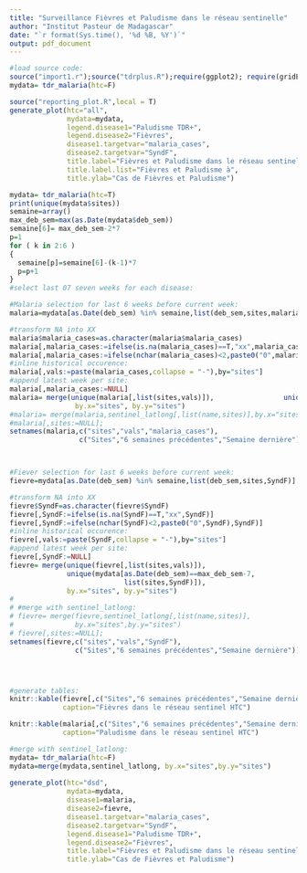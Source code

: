 ```yaml
---
title: "Surveillance Fièvres et Paludisme dans le réseau sentinelle"
author: "Institut Pasteur de Madagascar"
date: "`r format(Sys.time(), '%d %B, %Y')`"
output: pdf_document
---
```




```r
#load source code:
source("import1.r");source("tdrplus.R");require(ggplot2); require(gridExtra)
mydata= tdr_malaria(htc=F)

source("reporting_plot.R",local = T)
generate_plot(htc="all",
              mydata=mydata,
              legend.disease1="Paludisme TDR+",
              legend.disease2="Fièvres",
              disease1.targetvar="malaria_cases",
              disease2.targetvar="SyndF",
              title.label="Fièvres et Paludisme dans le réseau sentinel",
              title.label.list="Fièvres et Paludisme à",
              title.ylab="Cas de Fièvres et Paludisme")
```


```r
mydata= tdr_malaria(htc=T)
print(unique(mydata$sites))
semaine=array()
max_deb_sem=max(as.Date(mydata$deb_sem))
semaine[6]= max_deb_sem-2*7 
p=1
for ( k in 2:6 )
{
  semaine[p]=semaine[6]-(k-1)*7
  p=p+1
}
#select last 07 seven weeks for each disease:

#Malaria selection for last 6 weeks before current week:
malaria=mydata[as.Date(deb_sem) %in% semaine,list(deb_sem,sites,malaria_cases)]

#transform NA into XX
malaria$malaria_cases=as.character(malaria$malaria_cases)
malaria[,malaria_cases:=ifelse(is.na(malaria_cases)==T,"xx",malaria_cases)]
malaria[,malaria_cases:=ifelse(nchar(malaria_cases)<2,paste0("0",malaria_cases),malaria_cases)]
#inline historical occurence:
malaria[,vals:=paste(malaria_cases,collapse = "-"),by="sites"]
#append latest week per site:
malaria[,malaria_cases:=NULL]
malaria= merge(unique(malaria[,list(sites,vals)]),                 unique(mydata[as.Date(deb_sem)==max_deb_sem-7,list(sites,malaria_cases)]),
                by.x="sites", by.y="sites")
#malaria= merge(malaria,sentinel_latlong[,list(name,sites)],by.x="sites",by.y="sites")
#malaria[,sites:=NULL]; 
setnames(malaria,c("sites","vals","malaria_cases"),
                 c("Sites","6 semaines précédentes","Semaine dernière"))



#Fiever selection for last 6 weeks before current week:
fievre=mydata[as.Date(deb_sem) %in% semaine,list(deb_sem,sites,SyndF)]

#transform NA into XX
fievre$SyndF=as.character(fievre$SyndF)
fievre[,SyndF:=ifelse(is.na(SyndF)==T,"xx",SyndF)]
fievre[,SyndF:=ifelse(nchar(SyndF)<2,paste0("0",SyndF),SyndF)]
#inline historical occurence:
fievre[,vals:=paste(SyndF,collapse = "-"),by="sites"]
#append latest week per site:
fievre[,SyndF:=NULL]
fievre= merge(unique(fievre[,list(sites,vals)]), 
              unique(mydata[as.Date(deb_sem)==max_deb_sem-7,
                            list(sites,SyndF)]),
              by.x="sites", by.y="sites")
#                
# #merge with sentinel_latlong:
# fievre= merge(fievre,sentinel_latlong[,list(name,sites)],
#               by.x="sites",by.y="sites")
# fievre[,sites:=NULL]; 
setnames(fievre,c("sites","vals","SyndF"),
                c("Sites","6 semaines précédentes","Semaine dernière"))




#generate tables:
knitr::kable(fievre[,c("Sites","6 semaines précédentes","Semaine dernière"),with=F],
             caption="Fièvres dans le réseau sentinel HTC")

knitr::kable(malaria[,c("Sites","6 semaines précédentes","Semaine dernière"),with=F],
             caption="Paludisme dans le réseau sentinel HTC")
```

```r


#merge with sentinel_latlong:
mydata= tdr_malaria(htc=F)
mydata=merge(mydata,sentinel_latlong, by.x="sites",by.y="sites")
                    
generate_plot(htc="dsd",
              mydata=mydata,
              disease1=malaria,
              disease2=fievre,
              disease1.targetvar="malaria_cases",
              disease2.targetvar="SyndF",
              legend.disease1="Paludisme TDR+",
              legend.disease2="Fièvres",
              title.label="Fièvres et Paludisme dans le réseau sentinel",
              title.ylab="Cas de Fièvres et Paludisme")

```
